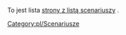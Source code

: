 
To jest lista <!--[[list of player-made scenarios|scenario listing pages]]--> [[pl/Archive/Lists/Lista scenariuszy|strony z listą scenariuszy]] .

<!--[[Category:Scenarios]]-->[[Category:pl/Scenariusze]]